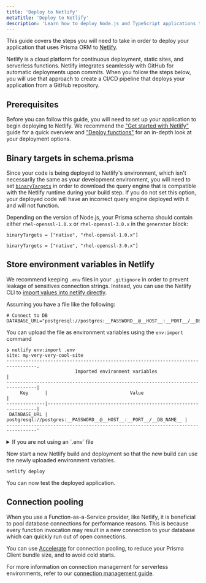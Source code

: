 ```yaml
---
title: 'Deploy to Netlify'
metaTitle: 'Deploy to Netlify'
description: 'Learn how to deploy Node.js and TypeScript applications that are using Prisma Client to Netlify.'
---
```


<TopBlock>

This guide covers the steps you will need to take in order to deploy your application that uses Prisma ORM to [Netlify](https://www.netlify.com/).

Netlify is a cloud platform for continuous deployment, static sites, and serverless functions. Netlify integrates seamlessly with GitHub for automatic deployments upon commits. When you follow the steps below, you will use that approach to create a CI/CD pipeline that deploys your application from a GitHub repository.

</TopBlock>

## Prerequisites

Before you can follow this guide, you will need to set up your application to begin deploying to Netlify. We recommend the ["Get started with Netlify"](https://docs.netlify.com/get-started/) guide for a quick overview and ["Deploy functions"](https://docs.netlify.com/functions/deploy/?fn-language=ts) for an in-depth look at your deployment options.

## Binary targets in <inlinecode>schema.prisma</inlinecode>

Since your code is being deployed to Netlify's environment, which isn't necessarily the same as your development environment, you will need to set [`binaryTargets`](/orm/reference/prisma-schema-reference#binarytargets-options) in order to download the query engine that is compatible with the Netlify runtime during your build step. If you do not set this option, your deployed code will have an incorrect query engine deployed with it and will not function.

Depending on the version of Node.js, your Prisma schema should contain either `rhel-openssl-1.0.x` or `rhel-openssl-3.0.x` in the `generator` block:

<TabbedContent code>

<TabItem value="Node.js 16 and 18">

```prisma
binaryTargets = ["native", "rhel-openssl-1.0.x"]
```

</TabItem>
<TabItem value="Node.js 20+">

```prisma
binaryTargets = ["native", "rhel-openssl-3.0.x"]
```

</TabItem>

</TabbedContent>

## Store environment variables in Netlify

We recommend keeping `.env` files in your `.gitignore` in order to prevent leakage of sensitives connection strings. Instead, you can use the Netlify CLI to [import values into netlify directly](https://docs.netlify.com/environment-variables/get-started/#import-variables-with-the-netlify-cli).

Assuming you have a file like the following:

```env file=.env showLineNumbers
# Connect to DB
DATABASE_URL="postgresql://postgres:__PASSWORD__@__HOST__:__PORT__/__DB_NAME__"
```

You can upload the file as environment variables using the `env:import` command

```terminal no-break-terminal
❯ netlify env:import .env
site: my-very-very-cool-site
---------------------------------------------------------------------------------.
                         Imported environment variables                          |
---------------------------------------------------------------------------------|
     Key      |                              Value                               |
--------------|------------------------------------------------------------------|
 DATABASE_URL | postgresql://postgres:__PASSWORD__@__HOST__:__PORT__/__DB_NAME__ |
---------------------------------------------------------------------------------'
```

<details>
<summary>If you are not using an `.env` file</summary>

If you are storing your database connection string and other environment variables in a different method, you will need to manually upload your environment variables to Netlify. These options are [discussed in Netlfiy's documentation](https://docs.netlify.com/environment-variables/get-started/) and one method, uploading via the UI, is described below.

1. Open the Netlify admin UI for the site. You can use Netlify CLI as follows:
   ```terminal
   netlify open --admin
   ```
2. Click **Site settings**:
   ![Netlify admin UI](./images/500-06-deploy-to-netlify-site-settings.png)
3. Navigate to **Build & deploy** in the sidebar on the left and select **Environment**.
4. Click **Edit variables** and create a variable with the key `DATABASE_URL` and set its value to your database connection string.
   ![Netlify environment variables](./images/500-07-deploy-to-netlify-environment-variables-settings.png)
5. Click **Save**.

</details>

Now start a new Netlify build and deployment so that the new build can use the newly uploaded environment variables.

```terminal no-copy
netlify deploy
```

You can now test the deployed application.

## Connection pooling

When you use a Function-as-a-Service provider, like Netlify, it is beneficial to pool database connections for performance reasons. This is because every function invocation may result in a new connection to your database which can quickly run out of open connections.

You can use [Accelerate](/accelerate) for connection pooling, to reduce your Prisma Client bundle size, and to avoid cold starts.

For more information on connection management for serverless environments, refer to our [connection management guide](/orm/prisma-client/setup-and-configuration/databases-connections#serverless-environments-faas).
